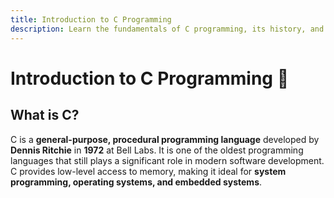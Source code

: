 ```yaml
---
title: Introduction to C Programming
description: Learn the fundamentals of C programming, its history, and why it's still widely used today.
---
```


# Introduction to C Programming 🚀

## What is C?

C is a **general-purpose, procedural programming language** developed by **Dennis Ritchie** in **1972** at Bell Labs. It is one of the oldest programming languages that still plays a significant role in modern software development. C provides low-level access to memory, making it ideal for **system programming, operating systems, and embedded systems**.
